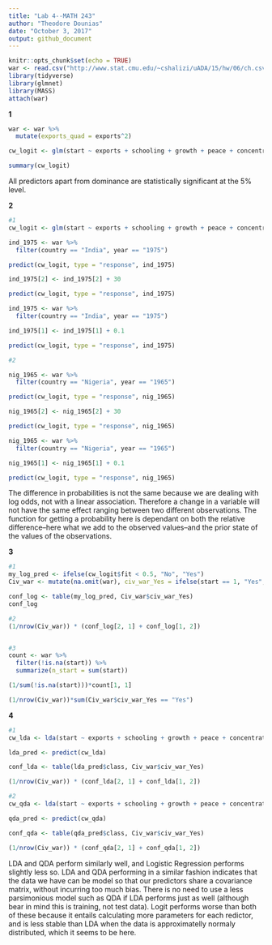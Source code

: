 ```yaml
---
title: "Lab 4--MATH 243"
author: "Theodore Dounias"
date: "October 3, 2017"
output: github_document
---
```


```r
knitr::opts_chunk$set(echo = TRUE)
war <- read.csv("http://www.stat.cmu.edu/~cshalizi/uADA/15/hw/06/ch.csv", row.names = 1)
library(tidyverse)
library(glmnet)
library(MASS)
attach(war)
```

**1**
     
```r
war <- war %>%
  mutate(exports_quad = exports^2)

cw_logit <- glm(start ~ exports + schooling + growth + peace + concentration + lnpop + fractionalization + dominance + exports_quad, family = binomial, data = war)

summary(cw_logit)
```
    
All predictors apart from dominance are statistically significant at the 5% level.
   
**2**
   
```r
#1
cw_logit <- glm(start ~ exports + schooling + growth + peace + concentration + lnpop + fractionalization + exports_quad, family = binomial, data = war)

ind_1975 <- war %>%
  filter(country == "India", year == "1975")

predict(cw_logit, type = "response", ind_1975)

ind_1975[2] <- ind_1975[2] + 30

predict(cw_logit, type = "response", ind_1975)

ind_1975 <- war %>%
  filter(country == "India", year == "1975") 

ind_1975[1] <- ind_1975[1] + 0.1

predict(cw_logit, type = "response", ind_1975)

#2

nig_1965 <- war %>%
  filter(country == "Nigeria", year == "1965")

predict(cw_logit, type = "response", nig_1965)

nig_1965[2] <- nig_1965[2] + 30

predict(cw_logit, type = "response", nig_1965)

nig_1965 <- war %>%
  filter(country == "Nigeria", year == "1965") 

nig_1965[1] <- nig_1965[1] + 0.1

predict(cw_logit, type = "response", nig_1965)
```
    
The difference in probabilities is not the same because we are dealing with log odds, not with a linear association. Therefore a change in a variable will not have the same effect ranging between two different observations. The function for getting a probability here is dependant on both the relative difference--here what we add to the observed values--and the prior state of the values of the observations.
    
**3**
    
```r
#1
my_log_pred <- ifelse(cw_logit$fit < 0.5, "No", "Yes")
Civ_war <- mutate(na.omit(war), civ_war_Yes = ifelse(start == 1, "Yes", "No"))

conf_log <- table(my_log_pred, Civ_war$civ_war_Yes)
conf_log

#2
(1/nrow(Civ_war)) * (conf_log[2, 1] + conf_log[1, 2])


#3
count <- war %>%
  filter(!is.na(start)) %>%
  summarize(n_start = sum(start))

(1/sum(!is.na(start)))*count[1, 1]

(1/nrow(Civ_war))*sum(Civ_war$civ_war_Yes == "Yes")
```
     
**4**
```r
#1
cw_lda <- lda(start ~ exports + schooling + growth + peace + concentration + lnpop + fractionalization + dominance + exports_quad, data = war)

lda_pred <- predict(cw_lda)

conf_lda <- table(lda_pred$class, Civ_war$civ_war_Yes)

(1/nrow(Civ_war)) * (conf_lda[2, 1] + conf_lda[1, 2])

#2
cw_qda <- lda(start ~ exports + schooling + growth + peace + concentration + lnpop + fractionalization + dominance + exports_quad, data = war)

qda_pred <- predict(cw_qda)

conf_qda <- table(qda_pred$class, Civ_war$civ_war_Yes)

(1/nrow(Civ_war)) * (conf_qda[2, 1] + conf_qda[1, 2])
```
   
LDA and QDA perform similarly well, and Logistic Regression performs slightly less so. LDA and QDA performing in a similar fashion indicates that the data we have can be model so that our predictors share a covariance matrix, without incurring too much bias. There is no need to use a less parsimonious model such as QDA if LDA performs just as well (although bear in mind this is training, not test data). Logit performs worse than both of these because it entails calculating more parameters for each redictor, and is less stable than LDA when the data is approximatelly normaly distributed, which it seems to be here.
